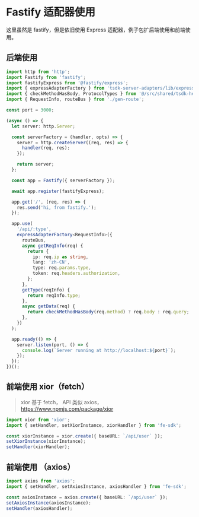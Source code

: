 # Fastify 适配器使用

这里虽然是 fastify，但是依旧使用 Express 适配器，例子包扩后端使用和前端使用。

## 后端使用

```ts copy
import http from 'http';
import Fastify from 'fastify';
import fastifyExpress from '@fastify/express';
import { expressAdapterFactory } from 'tsdk-server-adapters/lib/express-adapter';
import { checkMethodHasBody, ProtocolTypes } from '@/src/shared/tsdk-helper';
import { RequestInfo, routeBus } from './gen-route';

const port = 3000;

(async () => {
  let server: http.Server;

  const serverFactory = (handler, opts) => {
    server = http.createServer((req, res) => {
      handler(req, res);
    });

    return server;
  };

  const app = Fastify({ serverFactory });

  await app.register(fastifyExpress);

  app.get('/', (req, res) => {
    res.send('hi, from fastify.');
  });

  app.use(
    '/api/:type',
    expressAdapterFactory<RequestInfo>({
      routeBus,
      async getReqInfo(req) {
        return {
          ip: req.ip as string,
          lang: 'zh-CN',
          type: req.params.type,
          token: req.headers.authorization,
        };
      },
      getType(reqInfo) {
        return reqInfo.type;
      },
      async getData(req) {
        return checkMethodHasBody(req.method) ? req.body : req.query;
      },
    })
  );

  app.ready(() => {
    server.listen(port, () => {
      console.log(`Server running at http://localhost:${port}`);
    });
  });
})();
```

## 前端使用 xior（fetch）

> xior 基于 fetch， API 类似 axios，https://www.npmjs.com/package/xior


```ts
import xior from 'xior';
import { setHandler, setXiorInstance, xiorHandler } from 'fe-sdk';

const xiorInstance = xior.create({ baseURL: `/api/user` });
setXiorInstance(xiorInstance);
setHandler(xiorHandler);
```

## 前端使用 （axios）

```ts
import axios from 'axios';
import { setHandler, setAxiosInstance, axiosHandler } from 'fe-sdk';

const axiosInstance = axios.create({ baseURL: `/api/user` });
setAxiosInstance(axiosInstance);
setHandler(axiosHandler);
```
